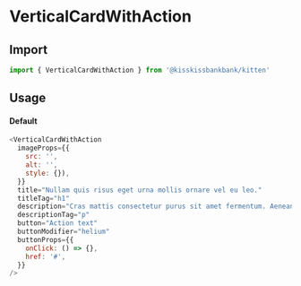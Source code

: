 
<Meta title="Cards/VerticalCardWithAction" component={VerticalCardWithAction} />

# VerticalCardWithAction

## Import

```js
import { VerticalCardWithAction } from '@kisskissbankbank/kitten'
```

## Usage

<Canvas>
  <Story name="VerticalCardWithAction" story={stories.Default} />
</Canvas>

#### Default

```js
<VerticalCardWithAction
  imageProps={{
    src: '',
    alt: '',
    style: {}),
  }}
  title="Nullam quis risus eget urna mollis ornare vel eu leo."
  titleTag="h1"
  description="Cras mattis consectetur purus sit amet fermentum. Aenean eu leo quam. Pellentesque ornare sem lacinia quam venenatis vestibulum. Maecenas sed diam eget risus varius blandit sit amet non magna. Donec ullamcorper nulla non metus auctor fringilla. Lorem ipsum dolor sit amet, consectetur adipiscing elit."
  descriptionTag="p"
  button="Action text"
  buttonModifier="helium"
  buttonProps={{
    onClick: () => {},
    href: '#',
  }}
/>
```
